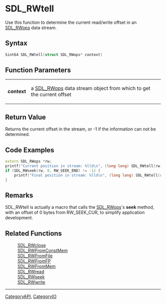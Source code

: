 
= SDL_RWtell =
Use this function to determine the current read/write offset in an [[SDL_RWops]] data stream.


== Syntax ==
<syntaxhighlight lang='c++'>
Sint64 SDL_RWtell(struct SDL_RWops* context)
</syntaxhighlight>

== Function Parameters ==
{|
|'''context''' 
|a [[SDL_RWops]] data stream object from which to get the current offset
|}

== Return Value ==
Returns the current offset in the stream, or -1 if the information can not be determined.

== Code Examples ==
<syntaxhighlight lang='c++'>
extern SDL_RWops *rw;
printf("Current position in stream: %lld\n", (long long) SDL_RWtell(rw));
if (SDL_RWseek(rw, 0, RW_SEEK_END) != -1) {
    printf("Final position in stream: %lld\n", (long long) SDL_RWtell(rw));
}
</syntaxhighlight>

== Remarks ==
SDL_RWtell is actually a macro that calls the [[SDL_RWops]]'s '''seek''' method, with an offset of 0 bytes from RW_SEEK_CUR, to simplify application development.

== Related Functions ==
:[[SDL_RWclose]]
:[[SDL_RWFromConstMem]]
:[[SDL_RWFromFile]]
:[[SDL_RWFromFP]]
:[[SDL_RWFromMem]]
:[[SDL_RWread]]
:[[SDL_RWseek]]
:[[SDL_RWwrite]]

----
[[CategoryAPI]], [[CategoryIO]]
